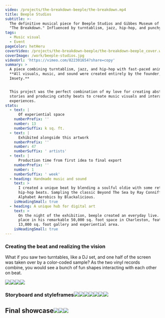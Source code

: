 ```yaml
---
video: /projects/the-breakdown-beeple/the-breakdown.mp4
title: Beeple Studios
subtitle: >-
  The definitive musical piece for Beeple Studios and Gibbes Museum of Art named
  "The Breakdown." Influenced by turntablism, jazz, hip-hop, and punchy motion.
tags:
  - Music visual
  - Event
pageColor: hetHeru
coverVideo: /projects/the-breakdown-beeple/the-breakdown-beeple_cover.webm
coverImage: /work/beeple-studios.jpg
videoUrl: 'https://vimeo.com/822301654?share=copy'
summary: >
  A piece combining turntablism, jazz, and hip-hop with fast-paced animations.
  **All visuals, music, and sound were created entirely by the founder,
  Imsety.**


  This project was the perfect combination of my love for creating abstract
  stories and producing catchy beats to create music visuals and interactive
  experiences.
stats:
  - text: |
      Of experiential space
    numberPrefix: ''
    number: 13
    numberSuffix: k sq. ft.
  - text: |
      Exhibited alongside this artwork
    numberPrefix: ''
    number: 47
    numberSuffix: ' artists'
  - text: |
      Production time from first idea to final export
    numberPrefix: ''
    number: 1
    numberSuffix: ' week'
  - heading: Handmade music and sound
    text: >
      I created a unique beat by blending a soulful oldie with some retro
      hip-hop beats. Sampling the classic Beyond The Sea by Ray Conniff and the
      Alphabet Aerobics by Blackalicious.
    isHeadingSmall: true
  - heading: A unique hub for digital art
    text: >
      On the night of the exhibition, beeple created an everyday live. Taking
      place in his remarkable 50,000 sq. foot space in Charleston, featuring a
      13,000 sq. foot gallery and experiential area.
    isHeadingSmall: true
---
```


### Creating the beat and realizing the vision

What if you saw two turntables, like a DJ set, and one half of the screen was taken over by a color-coded sample? As the two vinyl records combine, you would see a bunch of fun shapes interacting with each other on beat.

![](/projects/the-breakdown-beeple/process/turntable-concept-1.png)![](/projects/the-breakdown-beeple/process/the-breakdown-turntable-screenshot-2.png)![](/projects/the-breakdown-beeple/process/the-breakdown-turntable-screenshot-1.png)![](</projects/the-breakdown-beeple/making-the-beat/Screenshot 2024-01-28 at 1.03.02 PM.png>)

### Storyboard and styleframes![](/projects/the-breakdown-beeple/storyboard/2023-03-27_the-turnable-1_storyboard_v2.0.jpg)![](/projects/the-breakdown-beeple/storyboard/2023-03-28_the-turntable-1_scene-1_v0.4.png)![](/projects/the-breakdown-beeple/storyboard/2023-03-28_the-turntable-1_styleframe_3a_v1.0.png)![](/projects/the-breakdown-beeple/storyboard/2023-03-28_the-turntable-1_styleframe_8c_v1.0.png)![](/projects/the-breakdown-beeple/storyboard/2023-03-28_the-turntable-1_styleframe_6a_v1.0.png)![](/projects/the-breakdown-beeple/storyboard/2023-03-28_the-turntable-1_scene-9_v0.1.jpg)![](/projects/the-breakdown-beeple/storyboard/2023-03-28_the-turntable-1_styleframe_10.v1.0.png)

## Final showcase![](/projects/the-breakdown-beeple/final-showcase/2023-03-28_the-turntable-1_v1.0_00-00-12-867_still-0001.png)![](/projects/the-breakdown-beeple/final-showcase/2023-03-28_the-turntable-1_v1.0_00-00-18-900_still-0005.png)![](/projects/the-breakdown-beeple/final-showcase/2023-03-28_the-turntable-1_v1.0_00-00-24-933_still-0006.png)
